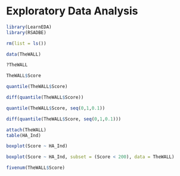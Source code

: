 Exploratory Data Analysis 
========================================================

```r
library(LearnEDA)
library(RSADBE)
```

```r
rm(list = ls())
```



```r
data(TheWALL)
```



```r
?TheWALL
```

```r
TheWALL$Score
```


```r
quantile(TheWALL$Score)
```

```r
diff(quantile(TheWALL$Score))
```


```r
quantile(TheWALL$Score, seq(0,1,0.1))
```



```r
diff(quantile(TheWALL$Score, seq(0,1,0.1)))
```

```r
attach(TheWALL)
table(HA_Ind)
```


```r
boxplot(Score ~ HA_Ind)
```


```r
boxplot(Score ~ HA_Ind, subset = (Score < 200), data = TheWALL)
```



```r
fivenum(TheWALL$Score)
```






